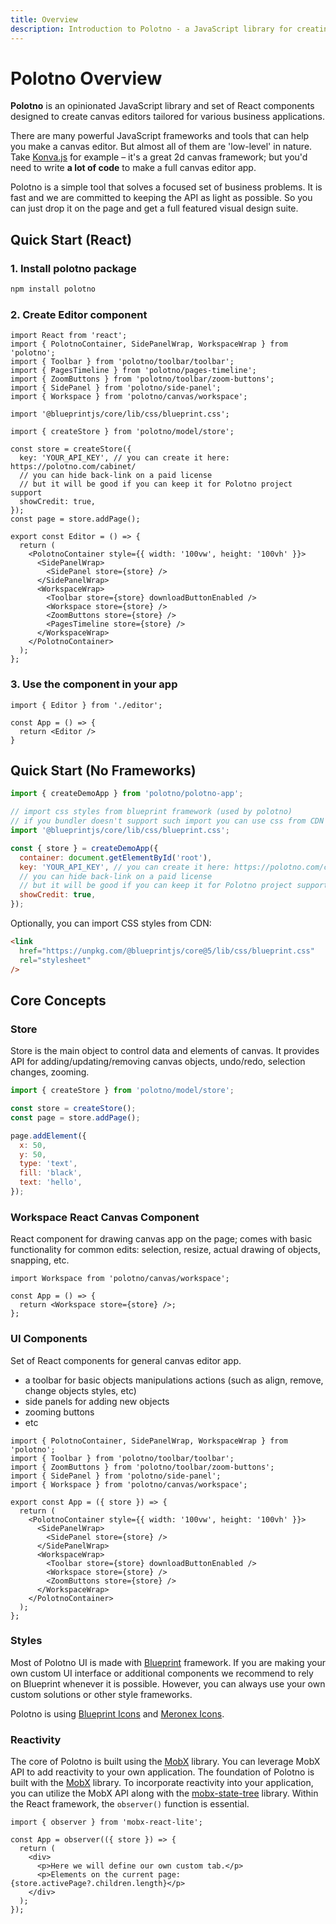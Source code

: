 ```yaml
---
title: Overview
description: Introduction to Polotno - a JavaScript library for creating canvas editors
---
```


# Polotno Overview

**Polotno** is an opinionated JavaScript library and set of React components designed to create canvas editors tailored for various business applications.

There are many powerful JavaScript frameworks and tools that can help you make a canvas editor. But almost all of them are 'low-level' in nature. Take [Konva.js](https://konvajs.org/) for example – it's a great 2d canvas framework; but you'd need to write **a lot of code** to make a full canvas editor app.

Polotno is a simple tool that solves a focused set of business problems. It is fast and we are committed to keeping the API as light as possible. So you can just drop it on the page and get a full featured visual design suite.

## Quick Start (React)

### 1. Install polotno package

```bash
npm install polotno
```

### 2. Create Editor component

```tsx
import React from 'react';
import { PolotnoContainer, SidePanelWrap, WorkspaceWrap } from 'polotno';
import { Toolbar } from 'polotno/toolbar/toolbar';
import { PagesTimeline } from 'polotno/pages-timeline';
import { ZoomButtons } from 'polotno/toolbar/zoom-buttons';
import { SidePanel } from 'polotno/side-panel';
import { Workspace } from 'polotno/canvas/workspace';

import '@blueprintjs/core/lib/css/blueprint.css';

import { createStore } from 'polotno/model/store';

const store = createStore({
  key: 'YOUR_API_KEY', // you can create it here: https://polotno.com/cabinet/
  // you can hide back-link on a paid license
  // but it will be good if you can keep it for Polotno project support
  showCredit: true,
});
const page = store.addPage();

export const Editor = () => {
  return (
    <PolotnoContainer style={{ width: '100vw', height: '100vh' }}>
      <SidePanelWrap>
        <SidePanel store={store} />
      </SidePanelWrap>
      <WorkspaceWrap>
        <Toolbar store={store} downloadButtonEnabled />
        <Workspace store={store} />
        <ZoomButtons store={store} />
        <PagesTimeline store={store} />
      </WorkspaceWrap>
    </PolotnoContainer>
  );
};
```

### 3. Use the component in your app

```tsx
import { Editor } from './editor';

const App = () => {
  return <Editor />
}
```

## Quick Start (No Frameworks)

```javascript
import { createDemoApp } from 'polotno/polotno-app';

// import css styles from blueprint framework (used by polotno)
// if you bundler doesn't support such import you can use css from CDN (see below)
import '@blueprintjs/core/lib/css/blueprint.css';

const { store } = createDemoApp({
  container: document.getElementById('root'),
  key: 'YOUR_API_KEY', // you can create it here: https://polotno.com/cabinet/
  // you can hide back-link on a paid license
  // but it will be good if you can keep it for Polotno project support
  showCredit: true,
});
```

Optionally, you can import CSS styles from CDN:

```html
<link
  href="https://unpkg.com/@blueprintjs/core@5/lib/css/blueprint.css"
  rel="stylesheet"
/>
```

## Core Concepts

### Store

Store is the main object to control data and elements of canvas. It provides API for adding/updating/removing canvas objects, undo/redo, selection changes, zooming.

```javascript
import { createStore } from 'polotno/model/store';

const store = createStore();
const page = store.addPage();

page.addElement({
  x: 50,
  y: 50,
  type: 'text',
  fill: 'black',
  text: 'hello',
});
```

### Workspace React Canvas Component

React component for drawing canvas app on the page; comes with basic functionality for common edits: selection, resize, actual drawing of objects, snapping, etc.

```tsx
import Workspace from 'polotno/canvas/workspace';

const App = () => {
  return <Workspace store={store} />;
};
```

### UI Components

Set of React components for general canvas editor app.

- a toolbar for basic objects manipulations actions (such as align, remove, change objects styles, etc)
- side panels for adding new objects
- zooming buttons
- etc

```tsx
import { PolotnoContainer, SidePanelWrap, WorkspaceWrap } from 'polotno';
import { Toolbar } from 'polotno/toolbar/toolbar';
import { ZoomButtons } from 'polotno/toolbar/zoom-buttons';
import { SidePanel } from 'polotno/side-panel';
import { Workspace } from 'polotno/canvas/workspace';

export const App = ({ store }) => {
  return (
    <PolotnoContainer style={{ width: '100vw', height: '100vh' }}>
      <SidePanelWrap>
        <SidePanel store={store} />
      </SidePanelWrap>
      <WorkspaceWrap>
        <Toolbar store={store} downloadButtonEnabled />
        <Workspace store={store} />
        <ZoomButtons store={store} />
      </WorkspaceWrap>
    </PolotnoContainer>
  );
};
```

### Styles

Most of Polotno UI is made with [Blueprint](https://blueprintjs.com/) framework. If you are making your own custom UI interface or additional components we recommend to rely on Blueprint whenever it is possible. However, you can always use your own custom solutions or other style frameworks.

Polotno is using [Blueprint Icons](https://blueprintjs.com/docs/#icons) and [Meronex Icons](https://icons.meronex.com/).

### Reactivity

The core of Polotno is built using the [MobX](https://mobx.js.org/) library. You can leverage MobX API to add reactivity to your own application. The foundation of Polotno is built with the [MobX](https://mobx.js.org/) library. To incorporate reactivity into your application, you can utilize the MobX API along with the [mobx-state-tree](https://mobx-state-tree.js.org/intro/welcome) library. Within the React framework, the `observer()` function is essential.

```tsx
import { observer } from 'mobx-react-lite';

const App = observer(({ store }) => {
  return (
    <div>
      <p>Here we will define our own custom tab.</p>
      <p>Elements on the current page: {store.activePage?.children.length}</p>
    </div>
  );
});
```
